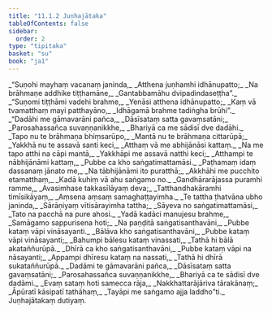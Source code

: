 ```yaml
---
title: "11.1.2 Juṇhajātaka"
tableOfContents: false
sidebar:
  order: 2
type: "tipitaka"
basket: "su"
book: "ja1"
---
```



<DynamicBreadcrumb />

<Division number="13" book="ja1" bookNo="22" page="72">

<Paragraph number="2120" type="verses" book="ja1">
_“Suṇohi mayhaṃ vacanaṃ janinda,_  
_Atthena juṇhamhi idhānupatto;_  
_Na brāhmaṇe addhike tiṭṭhamāne,_  
_Gantabbamāhu dvipadindaseṭṭha”._  

</Paragraph>

</Division>
<Division number="14" book="ja1" bookNo="22" page="72">

<Paragraph number="2121" type="verses" book="ja1">
_“Suṇomi tiṭṭhāmi vadehi brahme,_  
_Yenāsi atthena idhānupatto;_  
_Kaṃ vā tvamatthaṃ mayi patthayāno,_  
_Idhāgamā brahme tadiṅgha brūhi”._  

</Paragraph>

</Division>
<Division number="15" book="ja1" bookNo="22" page="72">

<Paragraph number="2122" type="verses" book="ja1">
_“Dadāhi me gāmavarāni pañca,_  
_Dāsīsataṃ satta gavaṃsatāni;_  
_Parosahassañca suvaṇṇanikkhe,_  
_Bhariyā ca me sādisī dve dadāhi._  

</Paragraph>

</Division>
<Division number="16" book="ja1" bookNo="22" page="73">

<Paragraph number="2123" type="verses" book="ja1">
_Tapo nu te brāhmaṇa bhiṃsarūpo,_  
_Mantā nu te brāhmaṇa cittarūpā;_  
_Yakkhā nu te assavā santi keci,_  
_Atthaṃ vā me abhijānāsi kattaṃ._  

</Paragraph>

</Division>
<Division number="17" book="ja1" bookNo="22" page="73">

<Paragraph number="2124" type="verses" book="ja1">
_Na me tapo atthi na cāpi mantā,_  
_Yakkhāpi me assavā natthi keci;_  
_Atthampi te nābhijānāmi kattaṃ,_  
_Pubbe ca kho saṅgatimattamāsi._  

</Paragraph>

</Division>
<Division number="18" book="ja1" bookNo="22" page="73">

<Paragraph number="2125" type="verses" book="ja1">
_Paṭhamaṃ idaṃ dassanaṃ jānato me,_  
_Na tābhijānāmi ito puratthā;_  
_Akkhāhi me pucchito etamatthaṃ,_  
_Kadā kuhiṃ vā ahu saṅgamo no._  

</Paragraph>

</Division>
<Division number="19" book="ja1" bookNo="22" page="73">

<Paragraph number="2126" type="verses" book="ja1">
_Gandhārarājassa puramhi ramme,_  
_Avasimhase takkasīlāyaṃ deva;_  
_Tatthandhakāramhi timīsikāyaṃ,_  
_Aṃsena aṃsaṃ samaghaṭṭayimha._  

</Paragraph>

</Division>
<Division number="20" book="ja1" bookNo="22" page="73">

<Paragraph number="2127" type="verses" book="ja1">
_Te tattha ṭhatvāna ubho janinda,_  
_Sārāṇiyaṃ vītisārayimha tattha;_  
_Sāyeva no saṅgatimattamāsi,_  
_Tato na pacchā na pure ahosi._  

</Paragraph>

</Division>
<Division number="21" book="ja1" bookNo="22" page="73">

<Paragraph number="2128" type="verses" book="ja1">
_Yadā kadāci manujesu brahme,_  
_Samāgamo sappurisena hoti;_  
_Na paṇḍitā saṅgatisanthavāni,_  
_Pubbe kataṃ vāpi vināsayanti._  

</Paragraph>

</Division>
<Division number="22" book="ja1" bookNo="22" page="73">

<Paragraph number="2129" type="verses" book="ja1">
_Bālāva kho saṅgatisanthavāni,_  
_Pubbe kataṃ vāpi vināsayanti;_  
_Bahumpi bālesu kataṃ vinassati,_  
_Tathā hi bālā akataññurūpā._  

</Paragraph>

</Division>
<Division number="23" book="ja1" bookNo="22" page="73">

<Paragraph number="2130" type="verses" book="ja1">
_Dhīrā ca kho saṅgatisanthavāni,_  
_Pubbe kataṃ vāpi na nāsayanti;_  
_Appampi dhīresu kataṃ na nassati,_  
_Tathā hi dhīrā sukataññurūpā._  

</Paragraph>

</Division>
<Division number="24" book="ja1" bookNo="22" page="74">

<Paragraph number="2131" type="verses" book="ja1">
_Dadāmi te gāmavarāni pañca,_  
_Dāsīsataṃ satta gavaṃsatāni;_  
_Parosahassañca suvaṇṇanikkhe,_  
_Bhariyā ca te sādisī dve dadāmi._  

</Paragraph>

</Division>
<Division number="25" book="ja1" bookNo="22" page="74">

<Paragraph number="2132" type="verses" book="ja1">
_Evaṃ sataṃ hoti samecca rāja,_  
_Nakkhattarājāriva tārakānaṃ;_  
_Āpūratī kāsipatī tathāhaṃ,_  
_Tayāpi me saṅgamo ajja laddho”ti._  


</Paragraph>
</Division>

<Paragraph number="2133" type="center" book="ja1">
Juṇhajātakaṃ dutiyaṃ.
</Paragraph>